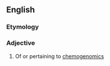 ==English==

===Etymology===
{{prefix|chemo|genomic|lang=en}}

===Adjective===
{{en-adj|-}}

# Of or pertaining to [[chemogenomics]]